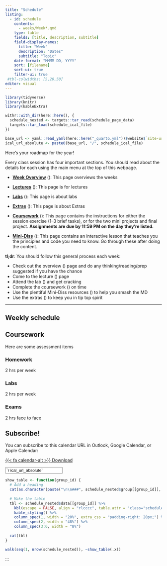 ```yaml
---
title: "Schedule"
listing:
  - id: schedule
    contents:
      - weeks/Week*.qmd
    type: table
    fields: [title, description, subtitle]
    field-display-names:
      title: "Week"
      description: "Dates"
      subtitle: "Topic"
    date-format: "MMMM DD, YYYY"
    sort: [filename]
    sort-ui: true
    filter-ui: true
 #tbl-colwidths: [5,20,50]
editor: visual
---
```


```r
library(tidyverse)
library(knitr)
library(kableExtra)

withr::with_dir(here::here(), {
  schedule_nested <- targets::tar_read(schedule_page_data)
  targets::tar_load(schedule_ical_file)
})

base_url <- yaml::read_yaml(here::here("_quarto.yml"))$website$`site-url`
ical_url_absolute <- paste0(base_url, "/", schedule_ical_file)
```

Here's your roadmap for the year!

Every class session has four important sections. You should read about
the details for each using the main menu at the top of this webpage.

-   [**Week Overview**](/weeks/index.html)
    (<i class="fas fa-binoculars"></i>): This page overviews the weeks

-   [**Lectures**](/lectures/index.html)
    (<i class="fas fa-chalkboard-teacher"></i>): This page is for
    lectures

-   [**Labs**](/labs/index.html) (<i class="fas fa-laptop-code"></i>):
    This page is about labs

-   [**Extras**](/Extras/index.html) (<i class="fas fa-gift"></i>): This
    page is about Extras

-   [**Coursework**](/coursework/index.html)
    (<i class="fas fa-pencil-ruler"></i>): This page contains the
    instructions for either the session exercise (1--3 brief tasks), or
    for the two mini projects and final project. **Assignments are due
    by 11:59 PM on the day they're listed.**

-   [**Mini-Diss**](/Mini-Diss/index.html)
    (<i class="fas fa-book-bookmark"></i>): This page contains an
    interactive lesson that teaches you the principles and code you need
    to know. Go through these after doing the content.

::: {.row .d-flex .justify-content-center}
::: {.col-12 .col-sm-10 .col-md-6}
::: {.card .bg-danger .text-white}
::: card-body
**tl;dr**: You should follow this general process each week:

-   Check out the overview (<i class="fas fa-binoculars"></i>) page and
    do any thinking/reading/prep suggested if you have the chance
-   Come to the lecture (<i class="fas fa-chalkboard-teacher"></i>) page
-   Attend the lab (<i class="fas fa-laptop-code"></i>) and get cracking
-   Complete the coursework (<i class="fas fa-pencil-ruler"></i>) on
    time
-   Use the plentiful Mini-Diss resources
    (<i class="fas fa-book-bookmark"></i>) to help you smash the MD
-   Use the extras (<i class="fas fa-gift"></i>) to keep you in tip top
    spirit
:::
:::
:::
:::

------------------------------------------------------------------------

## Weekly schedule

::: {#schedule}
:::

## Coursework

Here are some assessment items

### Homework

2 hrs per week

### Labs

2 hrs per week

### Exams

2 hrs face to face

::: callout-tip
## Subscribe!

You can subscribe to this calendar URL in Outlook, Google Calendar, or
Apple Calendar:

::: grid
::: {.g-col-12 .g-col-md-2}
<p class="download-btn">

<a class="btn btn-danger btn-sm" href="/`r schedule_ical_file`" role="button">{{< fa calendar-alt >}}
Download</a>

</p>
:::

::: {.g-col-12 .g-col-md-10}
<p><input class="form-control" type="text" value="`r ical_url_absolute`" onclick="this.select()" readonly></p>
:::
:::
:::

```r
show_table <- function(group_id) {
  # Add a heading
  cat(as.character(paste("\n\n###", schedule_nested$group[[group_id]], "\n\n")))
  
  # Make the table
  tbl <- schedule_nested$data[[group_id]] %>% 
    kbl(escape = FALSE, align = "rlcccc", table.attr = 'class="schedule-table"') %>% 
    kable_styling() %>% 
    column_spec(1, width = "20%", extra_css = "padding-right: 20px;") %>% 
    column_spec(2, width = "48%") %>% 
    column_spec(3:6, width = "8%")
  
  cat(tbl)
}
```

```r
walk(seq(1, nrow(schedule_nested)), ~show_table(.x))
```

:::
